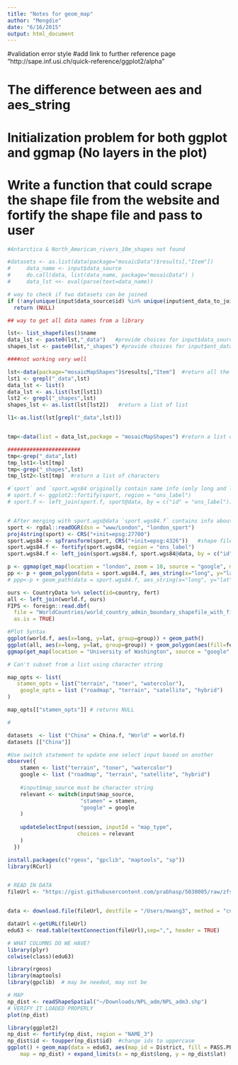 ```yaml
---
title: "Notes for geom_map"
author: "Mengdie"
date: "6/16/2015"
output: html_document
---
```





#validation error style
#add link to further reference page "http://sape.inf.usi.ch/quick-reference/ggplot2/alpha"

# The difference between aes and aes_string
# Initialization problem for both ggplot and ggmap (No layers in the plot)

# Write a function that could scrape the shape file from the website and fortify the shape file and pass to user

```r
#Antarctica & North_American_rivers_10m_shapes not found

#datasets <- as.list(data(package="mosaicData")$results[,"Item"])
#     data_name <- input$data_source
#     do.call(data, list(data_name, package="mosaicData") )
#     data_lst <<- eval(parse(text=data_name))

```


```r

# way to check if two datasets can be joined
if (!any(unique(input$data_source$id) %in% unique(input$ent_data_to_join$id)))
  return (NULL)

## way to get all data names from a library

lst<- list_shapefiles()$name
data_lst <- paste0(lst,"_data")   #provide choices for input$data_source
shapes_lst <- paste0(lst,"_shapes") #provide choices for input$ent_data_to_join & input$pos_data_to_join

####not working very well

lst<-data(package="mosaicMapShapes")$results[,"Item"]  #return all the datanames in a package
lst1 <- grepl("_data",lst)
data_lst <- list()
data_lst <- as.list(lst[lst1])
lst2 <- grepl("_shapes",lst)
shapes_lst <- as.list(lst[lst2])   #return a list of list

l1<-as.list(lst[grepl("_data",lst)])


tmp<-data(list = data_lst,package = "mosaicMapShapes") #return a list of character

#######################
tmp<-grep("_data",lst)
tmp_lst1<-lst[tmp]
tmp<-grep("_shapes",lst)
tmp_lst2<-lst[tmp]  #return a list of characters

```



```r

#`sport` and `sport.wgs84 originally contain same info (only long and lat), differ by gps system
# sport.f <- ggplot2::fortify(sport, region = "ons_label")
# sport.f <- left_join(sport.f, sport@data, by = c("id" = "ons_label"))


# After merging with sport.wgs@data `sport.wgs84.f` contains info about participation
sport <- rgdal::readOGR(dsn = "www/London", "london_sport")
proj4string(sport) <- CRS("+init=epsg:27700")
sport.wgs84 <- spTransform(sport, CRS("+init=epsg:4326"))   #shape file
sport.wgs84.f <- fortify(sport.wgs84, region = "ons_label")
sport.wgs84.f <- left_join(sport.wgs84.f, sport.wgs84@data, by = c("id" = "ons_label"))

p <- ggmap(get_map(location = "london", zoom = 10, source = "google", maptype = "roadmap", crop=FALSE) )
pp <- p + geom_polygon(data = sport.wgs84.f, aes_string(x="long", y="lat",group = "group",fill = "Partic_Per"))
# ppp<-p + geom_path(data = sport.wgs84.f, aes_string(x="long", y="lat",group = "group",fill = "Partic_Per.x"), size = 1, color = "blue")


```

```r
ours <- CountryData %>% select(id=country, fert)  
all <- left_join(world.f, ours)
FIPS <- foreign::read.dbf(
  file = "WorldCountries/world_country_admin_boundary_shapefile_with_fips_codes.dbf",
  as.is = TRUE)

#Plot Syntax
ggplot(world.f, aes(x=long, y=lat, group=group)) + geom_path()
ggplot(all, aes(x=long, y=lat, group=group)) + geom_polygon(aes(fill=fert))
ggmap(get_map(location = "University of Washington", source = "google", maptype = "roadmap"))
```

```r
# Can't subset from a list using character string

map_opts <- list(
   stamen_opts = list("terrain", "toner", "watercolor"),
    google_opts = list ("roadmap", "terrain", "satellite", "hybrid") 
)

map_opts[["stamen_opts"]] # returns NULL

# 

datasets  <- list ("China" = China.f, "World" = world.f)
datasets [["China"]]

#Use switch statement to update one select input based on another
observe({   
    stamen <- list("terrain", "toner", "watercolor")
    google <- list ("roadmap", "terrain", "satellite", "hybrid") 
    
    #input$map_source must be character string
    relevant <- switch(input$map_source,
                       "stamen" = stamen,
                       "google" = google            
    )       
    
    updateSelectInput(session, inputId = "map_type",
                      choices = relevant
    )
  })


```




```r
install.packages(c("rgeos", "gpclib", "maptools", "sp"))
library(RCurl)


# READ IN DATA
fileUrl <- "https://gist.githubusercontent.com/prabhasp/5030005/raw/zfstat-063%20reformatted.csv"


data <- download.file(fileUrl, destfile = "/Users/mwang3", method = "curl")

dataUrl <-getURL(fileUrl)
edu63 <- read.table(textConnection(fileUrl),sep=",", header = TRUE)

# WHAT COLUMNS DO WE HAVE?
library(plyr)
colwise(class)(edu63)

library(rgeos)
library(maptools)
library(gpclib)  # may be needed, may not be

# MAP
np_dist <- readShapeSpatial("~/Downloads/NPL_adm/NPL_adm3.shp")
# VERIFY IT LOADED PROPERLY
plot(np_dist)

library(ggplot2)
np_dist <- fortify(np_dist, region = "NAME_3")
np_dist$id <- toupper(np_dist$id)  #change ids to uppercase
ggplot() + geom_map(data = edu63, aes(map_id = District, fill = PASS.PERCENT), 
    map = np_dist) + expand_limits(x = np_dist$long, y = np_dist$lat)

```
